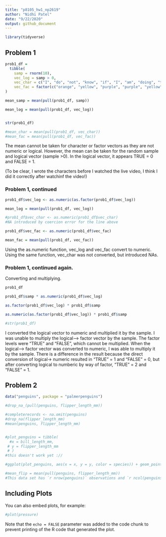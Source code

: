 ```yaml
---
title: "p8105_hw1_np2619"
author: "Nidhi Patel"
date: "9/22/2020"
output: github_document
---
```


```r

library(tidyverse)

```


## Problem 1

```r
prob1_df = 
  tibble(
    samp = rnorm(10),
    vec_log = samp > 0,
    vec_char = c("I", "do", "not", "know", "if", "I", "am", "doing", "this", "right"),
    vec_fac = factor(c("orange", "yellow", "purple", "purple", "yellow", "orange", "purple", "purple", "yellow", "orange"))
)

mean_samp = mean(pull(prob1_df, samp))

mean_log = mean(pull(prob1_df, vec_log))


str(prob1_df)

#mean_char = mean(pull(prob1_df, vec_char))
#mean_fac = mean(pull(prob1_df, vec_fac))

```
The mean cannot be taken for character or factor vectors as they are not numeric or logical. However, the mean can be taken for the random sample and logical vector (sample >0). In the logical vector, it appears TRUE = 0 and FALSE = 1. 

(To be clear, I wrote the characters before I watched the live video, I think I did it correctly after watchinf the video!)

### Problem 1, continued

```r

prob1_df$vec_log <- as.numeric(as.factor(prob1_df$vec_log))

mean_log = mean(pull(prob1_df, vec_log))

#prob1_df$vec_char <- as.numeric(prob1_df$vec_char)
#NA introduced by coercion error for the line above

prob1_df$vec_fac <- as.numeric(prob1_df$vec_fac)

mean_fac = mean(pull(prob1_df, vec_fac))

```

Using the as.numeric function, vec_log and vec_fac convert to numeric. Using the same function, vec_char was not converted, but introduced NAs.

### Problem 1, continued again.
Converting and multiplying.

```r
prob1_df

prob1_df$samp * as.numeric(prob1_df$vec_log)

as.factor(prob1_df$vec_log) * prob1_df$samp

as.numeric(as.factor(prob1_df$vec_log)) * prob1_df$samp

#str(prob1_df)

```
I converted the logical vector to numeric and multiplied it by the sample. I was unable to multiply the logical--> factor vector by the sample. The factor levels were "TRUE" and "FALSE", which cannot be multiplied.  When the logical--> factor vector was converted to numeric, I was able to multiply it by the sample. There is a difference in the result because the direct conversion of logical-> numeric resulted in "TRUE" = 1 and "FALSE" = 0, but after converting logical to numberic by way of factor, "TRUE" = 2 and "FALSE" = 1.


## Problem 2 


```r

data("penguins", package = "palmerpenguins")

#drop_na_(pull(penguins, flipper_length_mm))

#completerecords <- na.omit(penguins)
#drop_na(flipper_length_mm)
#mean(penguins, flipper_length_mm)


#plot_penguins = tibble(
  #x = bill_length_mm,
 # y = flipper_length_mm
 # )
#this doesn't work yet ://

#ggplot(plot_penguins, aes(x = x, y = y, color = species)) + geom_point()

#mean_flip = mean(pull(penguins, flipper_length_mm))
#This data set has `r nrow(penguins)` observations and `r ncol(penguins)` vectors.  There are 4 factor variables (species, island, sex, year), 4 numeric vectors (bill length, bill depth, flipper length, body mass). The mean length of penguin flippers is `r mean_flip`.

```


 

## Including Plots

You can also embed plots, for example:

```r
#plot(pressure)
```

Note that the `echo = FALSE` parameter was added to the code chunk to prevent printing of the R code that generated the plot.
